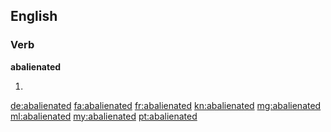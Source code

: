 ==English==

===Verb===
'''abalienated'''

# {{en-past of|abalienate}}

[[de:abalienated]]
[[fa:abalienated]]
[[fr:abalienated]]
[[kn:abalienated]]
[[mg:abalienated]]
[[ml:abalienated]]
[[my:abalienated]]
[[pt:abalienated]]